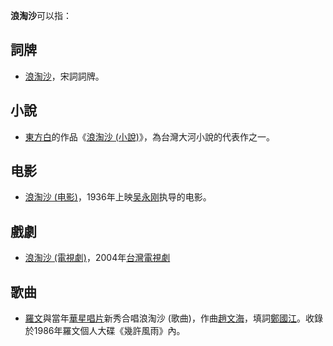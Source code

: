 '''浪淘沙'''可以指：
==詞牌==
*[[浪淘沙|浪淘沙]]，宋詞詞牌。

==小說==
*[[東方白|東方白]]的作品《[[浪淘沙_(小說)|浪淘沙 (小說)]]》，為台灣大河小說的代表作之一。

==电影==
*[[浪淘沙_(电影)|浪淘沙 (电影)]]，1936年上映[[吴永刚|吴永刚]]执导的电影。

==戲劇==
*[[浪淘沙_(電視劇)|浪淘沙 (電視劇)]]，2004年[[台灣|台灣]][[電視劇|電視劇]]

==歌曲==
*[[羅文|羅文]]與當年[[華星唱片|華星唱片]]新秀合唱浪淘沙 (歌曲)，作曲[[趙文海|趙文海]]，填詞[[鄭國江|鄭國江]]。收錄於1986年羅文個人大碟《幾許風雨》內。

{{disambig|Cat=三字作品消歧义}}